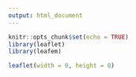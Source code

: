 ```yaml
---
output: html_document
---
```



```r
knitr::opts_chunk$set(echo = TRUE)
library(leaflet)
library(leafem)
```



<link rel="stylesheet" href="https://unpkg.com/leaflet@1.7.1/dist/leaflet.css" integrity="sha512-xodZBNTC5n17Xt2atTPuE1HxjVMSvLVW9ocqUKLsCC5CXdbqCmblAshOMAS6/keqq/sMZMZ19scR4PsZChSR7A==" crossorigin="" />

<script src="https://unpkg.com/leaflet@1.7.1/dist/leaflet.js" integrity="sha512-XQoYMqMTK8LvdxXYG3nZ448hOEQiglfqkJs1NOQV44cWnUrBc8PkAOcXy20w0vlaXaVUearIOBhiXZ5V3ynxwA==" crossorigin=""></script>

<script src="https://unpkg.com/georaster"></script>

<script src="https://unpkg.com/georaster-layer-for-leaflet/dist/georaster-layer-for-leaflet.min.js"></script>

<script src="https://unpkg.com/leaflet.locatecontrol/dist/L.Control.Locate.min.js" integrity="sha512-KDbRdPMbP+KqOQLcI3lW9fFg/e+CCo4q1eT9CEIz7Xxn1sxFA8zXCBu+yyA3WpXwmEybzWkYeB3LD7pA/C2N8A==" crossorigin=""></script>


```r
leaflet(width = 0, height = 0)
```

<style>
    /* Overall map style */
    #map {position: absolute; top: 0; bottom: 0; left: 0; right: 0;width: 100%; height: 100%;}
    

    .legend {
        padding: 6px 8px;
        font: 14px Arial, Helvetica, sans-serif;
        background: white;
        background: rgba(255, 255, 255, 0.8);
        /*box-shadow: 0 0 15px rgba(0, 0, 0, 0.2);*/
        /*border-radius: 5px;*/
        line-height: 24px;
        color: #555;
    }

    .legend h4 {
        text-align: left;
        font-size: 16px;
        margin: 2px 12px 8px;
        color: #777;
    }

    .legend span {
        position: relative;
        margin: 0 0px 0 8px;
        bottom: 3px;
    }

    .legend i {
        width: 18px;
        height: 18px;
        float: left;
        margin: 0 8px 0 14px;
        opacity: 1;
    }

    .legend i.icon {
        background-size: 18px;
        background-color: rgba(255, 255, 255, 1);
    }
    

</style>
<div id="map" style="width: 100%; height: 100vh; position: relative;"></div>
<script>
// Load base tiles ----

// OpenStreetMap Tiles
// Dark Matter Tiles
var DarkMatter = L.tileLayer('https://cartodb-basemaps-{s}.global.ssl.fastly.net/dark_all/{z}/{x}/{y}.png', {
  attribution: '&copy; <a href="https://carto.com/attributions">CARTO</a>'
});

var osm = L.tileLayer('http://{s}.tile.osm.org/{z}/{x}/{y}.png', {attribution: '&copy; <a href="http://osm.org/copyright">OpenStreetMap</a> contributors'});

        //  .. CartoDB Positron
var cartodb = L.tileLayer('http://{s}.basemaps.cartocdn.com/light_all/{z}/{x}/{y}.png', {attribution: '&copy; <a href="http://www.openstreetmap.org/copyright">OpenStreetMap</a> contributors, &copy; <a href="http://cartodb.com/attributions">CartoDB</a>'});

var lyr = L.tileLayer('./{z}/{x}/{y}.png', {tms: true, opacity: 0.7, attribution: ""});

// Initiate leaflet ----
// This needs to be done before loading the Georasters
var map = L.map('map', { 
  center: [56.25, 12], // Centered on Denmark
  zoom: 9, // Worked well
  minZoom: 7,
  maxZoom: 15,
  layers: [osm, lyr] // Default layers
});

        var basemaps = {"OpenStreetMap": osm, "CartoDB Positron": cartodb, "Dark matter": DarkMatter}
        var overlaymaps = {"Layer": lyr}

        // Title
        var title = L.control();
        title.onAdd = function(map) {
            this._div = L.DomUtil.create('div', 'ctl title');
            this.update();
            return this._div;
        };
        title.update = function(props) {
            this._div.innerHTML = "";
        };
        title.addTo(map);

        // Note
        var src = 'Generated by <a href="http://www.klokan.cz/projects/gdal2tiles/">GDAL2Tiles</a>, Copyright &copy; 2008 <a href="http://www.klokan.cz/">Klokan Petr Pridal</a>,  <a href="http://www.gdal.org/">GDAL</a> &amp; <a href="http://www.osgeo.org/">OSGeo</a> <a href="http://code.google.com/soc/">GSoC</a>';
        var title = L.control({position: 'bottomleft'});
        title.onAdd = function(map) {
            this._div = L.DomUtil.create('div', 'ctl src');
            this.update();
            return this._div;
        };
        title.update = function(props) {
            this._div.innerHTML = src;
        };
        title.addTo(map);


        // Add base layers
        L.control.layers(basemaps, overlaymaps, {collapsed: true}).addTo(map);

        // Fit to overlay bounds (SW and NE points with (lat, lon))
        map.fitBounds([[54.43550000478894, 15.597828594024122], [57.769065701397686, 8.008309499375173]]);
var legend = L.control({ position: "bottomright" });
legend.onAdd = function(map) {
  var div = L.DomUtil.create("div", "legend");
  div.innerHTML += "<h4>Legend</h4>";
  div.innerHTML += '<i class="legend-icon" style="background: #a6611a"></i><span class="legend-text">Potentielle områder for rejsning af små nye skove (>5 ha) </span><br>';
  div.innerHTML += '<i class="legend-icon" style="background: #dfc27d"></i><span class="legend-text">Eksisterende naturområder, som ikke er skov</span><br>';
  div.innerHTML += '<i class="legend-icon" style="background: #006d2c"></i><span class="legend-text">Eksisterende skovområder</span><br>';
div.innerHTML += '<i class="legend-icon" style="background: #74a9cf"></i><span class="legend-text">Beliggenhed i større skovområder (>200 ha inkl. naturområder) (Lavt niveau)</span><br>';
div.innerHTML += '<i class="legend-icon" style="background: #2b8cbe"></i><span class="legend-text">Beliggenhed i større skovområder (>200 ha inkl. naturområder) (Mellemlavt niveau)</span><br>';
div.innerHTML += '<i class="legend-icon" style="background: #045a8d"></i><span class="legend-text">Beliggenhed i større skovområder (>200 ha inkl. naturområder) (Højt niveau)</span><br>';


  return div;
};

// Add legend
legend.addTo(map);

// Add locate control button
L.control.locate({
    position: 'topleft', // set the position of the control
    drawCircle: true, // controls whether a circle is drawn that shows the uncertainty about the location
    follow: true, // follow the user's location
    setView: true, // automatically sets the map view to the user's location
    keepCurrentZoomLevel: false, // keep the current map zoom level when displaying the user's location
    strings: {
        title: "Show me where I am", // title of the locate control
        popup: "You are within {distance} {unit} from this point", // text to appear if user's location is found
        outsideMapBoundsMsg: "You seem located outside the boundaries of the map" // default message for when user is outside map bounds
    },
    locateOptions: {
        maxZoom: 16 // maximum zoom level when showing the user's location
    }
}).addTo(map);

</script>